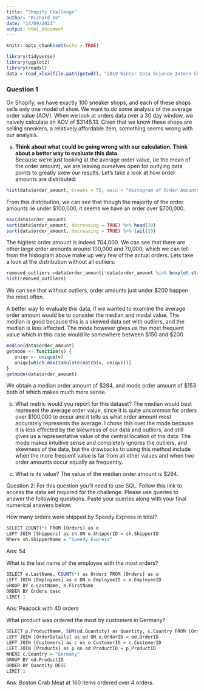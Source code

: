 ```yaml
---
title: "Shopify Challenge"
author: "Richard Ye"
date: "14/09/2021"
output: html_document
---
```


```r
knitr::opts_chunk$set(echo = TRUE)
```

```r
library(tidyverse)
library(ggplot2)
library(readxl)
data = read_xlsx(file.path(getwd(), "2019 Winter Data Science Intern Challenge Data Set.xlsx"))
```

### Question 1
On Shopify, we have exactly 100 sneaker shops, and each of these shops sells
only one model of shoe. We want to do some analysis of the average order value (AOV).
When we look at orders data over a 30 day window, we naively calculate an AOV of $3145.13.
Given that we know these shops are selling sneakers, a relatively affordable item,
something seems wrong with our analysis.

(a) **Think about what could be going wrong with our calculation. Think about a better way to evaluate this data.**  
Because we're just looking at the average order value, (ie the mean of the order amount), we are leaving ourselves open for outlying data points to greatly skew our results. Let's take a look at how order amounts are distributed:
```r
hist(data$order_amount, breaks = 50, main = "Histogram of Order Amounts", xlab = "Order Amounts")
```
From this distribution, we can see that though the majority of the order amounts lie under \$100,000, it seems we have an order over \$700,000. 
```r
max(data$order_amount)
sort(data$order_amount, decreasing = TRUE) %>% head(20)
sort(data$order_amount, decreasing = TRUE) %>% tail(20)
```

The highest order amount is indeed 704,000. We can see that there are other large order amounts around 100,000 and 70,000, which we can tell from the histogram above make up very few of the actual orders. Lets take a look at the distribution without all outliers:
```r
removed_outliers =data$order_amount[!data$order_amount %in% boxplot.stats(data$order_amount)$out]
hist(removed_outliers)
```
We can see that without outliers, order amounts just under $200 happen the most often.

A better way to evaluate this data, if we wanted to examine the average order amount would be to consider the median and modal value. The median is good because this is a skewed data set with outliers, and the median is less affected. The mode however gives us the most frequent value which in this case would lie somewhere between \$150 and \$200. 

```r
median(data$order_amount)
getmode <- function(v) {
   uniqv <- unique(v)
   uniqv[which.max(tabulate(match(v, uniqv)))]
}
getmode(data$order_amount)
```
We obtain a median order amount of \$284, and mode order amount of \$153 both of which makes much more sense.


(b) What metric would you report for this dataset?
The median would best represent the average order value, since it is quite uncommon for orders over $100,000 to occur and it tells us what order amount most accurately represents the average. I chose this over the mode because it is less effected by the skewness of our data and outliers, and still gives us a representative value of the central location of the data. The mode makes intuitive sense and completely ignores the outliers, and skewness of the data, but the drawbacks to using this method include when the more frequent value is far from all other values and when two order amounts occur equally as frequently.

(c) What is its value?
The value of the median order amount is $284.

Question 2: For this question you’ll need to use SQL. Follow this link to access the data set required for the challenge. Please use queries to answer the following questions. Paste your queries along with your final numerical answers below.

How many orders were shipped by Speedy Express in total?

```r
SELECT COUNT(*) FROM [Orders] as o
LEFT JOIN [Shippers] as sh ON o.ShipperID = sh.ShipperID
Where sh.ShipperName = "Speedy Express"
```

Ans: 54

What is the last name of the employee with the most orders?
```r
SELECT e.LastName, COUNT(*) as Orders FROM [Orders] as o
LEFT JOIN [Employees] as e ON o.EmployeeID = e.EmployeeID
GROUP BY e.LastName, e.FirstName
ORDER BY Orders desc
LIMIT 1
```

Ans: Peacock with 40 orders

What product was ordered the most by customers in Germany?
```r
SELECT p.ProductName, SUM(od.Quantity) as Quantity, c.Country FROM [Orders] AS o
LEFT JOIN [OrderDetails] as od ON o.OrderID = od.OrderID
LEFT JOIN [Customers] as c on o.CustomerID = c.CustomerID
LEFT JOIN [Products] as p on od.ProductID = p.ProductID
WHERE c.Country = "Germany"
GROUP BY od.ProductID
ORDER BY Quantity DESC
LIMIT 1
```

Ans: Boston Crab Meat at 160 items ordered over 4 orders.